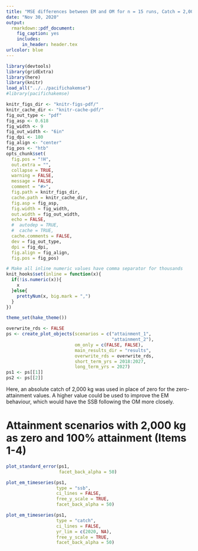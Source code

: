 ```yaml
---
title: "MSE differences between EM and OM for n = 15 runs, Catch = 2,000kg for zero-attainments"
date: "Nov 30, 2020"
output: 
  rmarkdown::pdf_document:
    fig_caption: yes
    includes:
      in_header: header.tex
urlcolor: blue
---
```


```r
library(devtools)
library(gridExtra)
library(here)
library(knitr)
load_all("../../pacifichakemse")
#library(pacifichakemse)

knitr_figs_dir <- "knitr-figs-pdf/"
knitr_cache_dir <- "knitr-cache-pdf/"
fig_out_type <- "pdf"
fig_asp <- 0.618
fig_width <- 9
fig_out_width <- "6in"
fig_dpi <- 180
fig_align <- "center"
fig_pos <- "htb"
opts_chunk$set(
  fig.pos = "!H",
  out.extra = "",
  collapse = TRUE,
  warning = FALSE,
  message = FALSE,
  comment = "#>",
  fig.path = knitr_figs_dir,
  cache.path = knitr_cache_dir,
  fig.asp = fig_asp,
  fig.width = fig_width,
  out.width = fig_out_width,
  echo = FALSE,
  #  autodep = TRUE,
  #  cache = TRUE,
  cache.comments = FALSE,
  dev = fig_out_type,
  dpi = fig_dpi,
  fig.align = fig_align,
  fig.pos = fig_pos)

# Make all inline numeric values have comma separator for thousands
knit_hooks$set(inline = function(x){
  if(!is.numeric(x)){
    x
  }else{
    prettyNum(x, big.mark = ",")
  }
})

theme_set(hake_theme())

overwrite_rds <- FALSE
ps <- create_plot_objects(scenarios = c("attainment_1",
                                        "attainment_2"),
                          om_only = c(FALSE, FALSE),
                          main_results_dir = "results",
                          overwrite_rds = overwrite_rds,
                          short_term_yrs = 2018:2027,
                          long_term_yrs = 2027)
ps1 <- ps[[1]]
ps2 <- ps[[2]]
```

Here, an absolute catch of 2,000 kg was used in place of zero for the zero-attainment values. A higher value could be used to improve the EM behaviour, which would have the SSB following the OM more closely.

# Attainment scenarios with 2,000 kg as zero and 100% attainment (Items 1-4)

```r
plot_standard_error(ps1,
                    facet_back_alpha = 50)
```

```r
plot_em_timeseries(ps1,
                   type = "ssb",
                   ci_lines = FALSE,
                   free_y_scale = TRUE,
                   facet_back_alpha = 50)
```

```r
plot_em_timeseries(ps1,
                   type = "catch",
                   ci_lines = FALSE,
                   yr_lim = c(2020, NA),
                   free_y_scale = TRUE,
                   facet_back_alpha = 50)
```

<!-- \newpage  -->
<!-- \clearpage  -->

<!-- # Scenarios with non-zero and non-full attainments (Items 5-9) -->

<!-- ```{r sec2-std-err-attain, fig.cap = "Standard error of estimated to real spawning stock biomass for the scenarios representing 10-yr average, high and low US attainment, and high and highest Canadian attainment."} -->
<!-- plot_standard_error(ps2, -->
<!--                     facet_back_alpha = 50) -->
<!-- ``` -->

<!-- ```{r om-vs-em-ssb-2, fig.cap = "Comparison of estimated to real spawning stock biomass for the scenarios representing unfished, full, and zero attainment by each country."} -->
<!-- plot_em_timeseries(ps2, -->
<!--                    type = "ssb", -->
<!--                    ci_lines = FALSE, -->
<!--                    facet_back_alpha = 50) -->
<!-- ``` -->

<!-- ```{r om-vs-em-catch-2, fig.cap = "Comparison of estimated to true catch for the scenarios representing unfished, full, and zero attainment by each country."} -->
<!-- plot_em_timeseries(ps2, -->
<!--                    type = "catch", -->
<!--                    ci_lines = FALSE, -->
<!--                    yr_lim = c(2020, NA), -->
<!--                    facet_back_alpha = 50) -->
<!-- ``` -->

